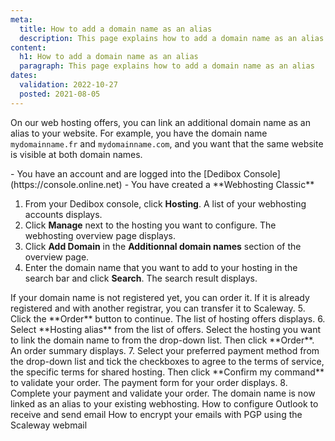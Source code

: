 ```yaml
---
meta:
  title: How to add a domain name as an alias
  description: This page explains how to add a domain name as an alias
content:
  h1: How to add a domain name as an alias
  paragraph: This page explains how to add a domain name as an alias
dates:
  validation: 2022-10-27
  posted: 2021-08-05
---
```


On our web hosting offers, you can link an additional domain name as an alias to your website. For example, you have the domain name `mydomainname.fr` and `mydomainname.com`, and you want that the same website is visible at both domain names.

<Message type="requirement">
  - You have an account and are logged into the [Dedibox Console](https://console.online.net)
  - You have created a **Webhosting Classic**
</Message>

1. From your Dedibox console, click **Hosting**. A list of your webhosting accounts displays.
2. Click **Manage** next to the hosting you want to configure. The webhosting overview page displays.
3. Click **Add Domain** in the **Additionnal domain names** section of the overview page. 
4. Enter the domain name that you want to add to your hosting in the search bar and click **Search**. The search result displays.

  <Message type="note">
  If your domain name is not registered yet, you can order it. If it is already registered and with another registrar, you can transfer it to Scaleway.

  </Message>
5. Click the **Order** button to continue. The list of hosting offers displays.
6. Select **Hosting alias** from the list of offers. Select the hosting you want to link the domain name to from the drop-down list. Then click **Order**. An order summary displays.
7. Select your preferred payment method from the drop-down list and tick the checkboxes to agree to the terms of service, the specific terms for shared hosting. Then click **Confirm my command** to validate your order. The payment form for your order displays.
8. Complete your payment and validate your order. 
  <Message type="note">
  The domain name is now linked as an alias to your existing webhosting.

  </Message>


<Navigation title="See Also">
  <PreviousButton to="/webhosting/classic/how-to/configure-outlook/">How to configure Outlook to receive and send email</PreviousButton>
  <NextButton to="/webhosting/classic/how-to/encrypt-emails-with-pgp-using-webmail/">How to encrypt your emails with PGP using the Scaleway webmail</NextButton>
</Navigation> 

